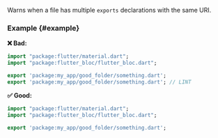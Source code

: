 
<RuleDetails version="4.17.0" severity="warning" />

Warns when a file has multiple `exports` declarations with the same URI.

### Example {#example}

**❌ Bad:**

```dart
import "package:flutter/material.dart";
import "package:flutter_bloc/flutter_bloc.dart";

export 'package:my_app/good_folder/something.dart';
export 'package:my_app/good_folder/something.dart'; // LINT
```

**✅ Good:**

```dart
import "package:flutter/material.dart";
import "package:flutter_bloc/flutter_bloc.dart";

export 'package:my_app/good_folder/something.dart';
```
